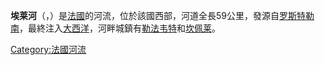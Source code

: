 {{Coord|47|52|15|N|3|32|43|W|display=title}}

'''埃莱河'''（{{lang-fr|Ellé}}，{{IPA-fr|ɛle}}）是[[法國|法國]]的河流，位於該國西部，河道全長59公里，發源自[[罗斯特勒南|罗斯特勒南]]，最終注入[[大西洋|大西洋]]，河畔城鎮有[[勒法韦特|勒法韦特]]和[[坎佩莱|坎佩莱]]。

{{France-geo-stub}}
[[Category:法國河流|Category:法國河流]]